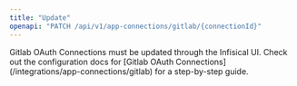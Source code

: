 ```yaml
---
title: "Update"
openapi: "PATCH /api/v1/app-connections/gitlab/{connectionId}"
---
```


<Note>
    Gitlab OAuth Connections must be updated through the Infisical UI.
    Check out the configuration docs for [Gitlab OAuth Connections](/integrations/app-connections/gitlab) for a step-by-step
    guide.
</Note>
